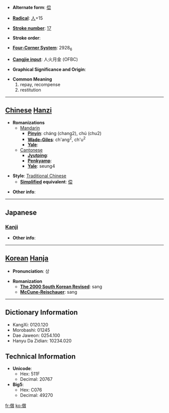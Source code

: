 * '''Alternate form''': [[偿]]

* '''[[Wiktionary:Chinese radical index| Radical]]''': [[Wiktionary:Chinese radical index 人|人]]+15

* '''[[Wiktionary:Chinese total strokes index|Stroke number]]''': [[Wiktionary:Chinese total strokes index 17|17]]

* '''Stroke order''': 

* '''[[Wiktionary:Chinese four corner index|Four-Corner System]]''': 2928<sub>6</sub>

* '''[[Wiktionary:Chinese Cangjie index|Cangjie input]]''': 人火月金 (OFBC)

* '''Graphical Significance and Origin''': 

* '''Common Meaning'''
*#repay, recompense
*# restitution


----

== [[Chinese]] [[Hanzi]] ==

* '''Romanizations'''
** [[Mandarin]]
*** '''[[Pinyin]]''': cháng (chang2), chú (chu2)
*** '''[[Wade-Giles]]''': ch'ang<sup>2</sup>, ch'u<sup>2</sup>
*** '''[[Yale]]''': 
**[[Cantonese]]
***'''[[Jyutping]]''':
***'''[[Penkyamp]]''': 
***'''[[Yale]]''': seung4

* '''Style''': [[Traditional Chinese]] 
** '''[[Simplified Chinese|Simplified]] equivalent''': [[偿]]

* '''Other info''': 

----

==Japanese==
===[[Kanji]]===
{{kanji|on readings=[[しょう]] (shō)
|kun readings=[[つぐなう]] (tsugunau), [[つぐない]] (tsugunai)
}}

* '''Other info''':  

----

== [[Korean]] [[Hanja]] ==

* '''Pronunciation''': 상

* '''Romanization'''
** '''[[The 2000 South Korean Revised Romanization|The 2000 South Korean Revised]]''': sang
** '''[[McCune-Reischauer]]''': sang

----

== Dictionary Information ==

* KangXi: 0120.120
* Morobashi: 01245
* Dae Jaweon: 0254.100
* Hanyu Da Zidian: 10234.020

== Technical Information ==

* '''Unicode''':
** Hex: 511F
** Decimal: 20767
* '''Big5''':
** Hex: C076
** Decimal: 49270

[[fr:償]]
[[ko:償]]